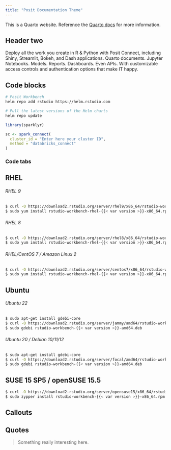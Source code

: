 ```yaml
---
title: "Posit Documentation Theme"
---
```


This is a Quarto website. Reference the [Quarto docs](https://quarto.org) for more information.

## Header two

Deploy all the work you create in R & Python with Posit Connect, including Shiny, Streamlit, Bokeh, and Dash applications. Quarto documents. Jupyter Notebooks. Models. Reports. Dashboards. Even APIs. With customizable access controls and authentication options that make IT happy.


## Code blocks

```bash
# Posit Workbench
helm repo add rstudio https://helm.rstudio.com

# Pull the latest versions of the Helm charts
helm repo update
```

```r
library(sparklyr)

sc <- spark_connect(
  cluster_id = "Enter here your cluster ID",
  method = "databricks_connect"
)
```

### Code tabs

::: {.panel-tabset}
## RHEL
###### RHEL 9
```bash
$ curl -O https://download2.rstudio.org/server/rhel9/x86_64/rstudio-workbench-rhel-{{< var version >}}-x86_64.rpm
$ sudo yum install rstudio-workbench-rhel-{{< var version >}}-x86_64.rpm
```

###### RHEL 8
```bash
$ curl -O https://download2.rstudio.org/server/rhel8/x86_64/rstudio-workbench-rhel-{{< var version >}}-x86_64.rpm
$ sudo yum install rstudio-workbench-rhel-{{< var version >}}-x86_64.rpm
```

###### RHEL/CentOS 7 / Amazon Linux 2
```bash
$ curl -O https://download2.rstudio.org/server/centos7/x86_64/rstudio-workbench-rhel-{{< var version >}}-x86_64.rpm
$ sudo yum install rstudio-workbench-rhel-{{< var version >}}-x86_64.rpm
```

## Ubuntu
###### Ubuntu 22
```bash
$ sudo apt-get install gdebi-core
$ curl -O https://download2.rstudio.org/server/jammy/amd64/rstudio-workbench-{{< var version >}}-amd64.deb
$ sudo gdebi rstudio-workbench-{{< var version >}}-amd64.deb
```

###### Ubuntu 20 / Debian 10/11/12
```bash
$ sudo apt-get install gdebi-core
$ curl -O https://download2.rstudio.org/server/focal/amd64/rstudio-workbench-{{< var version >}}-amd64.deb
$ sudo gdebi rstudio-workbench-{{< var version >}}-amd64.deb
```

## SUSE 15 SP5 / openSUSE 15.5
```bash
$ curl -O https://download2.rstudio.org/server/opensuse15/x86_64/rstudio-workbench-{{< var version >}}-x86_64.rpm
$ sudo zypper install rstudio-workbench-{{< var version >}}-x86_64.rpm
```
:::

## Callouts

## Quotes

>Something really interesting here.